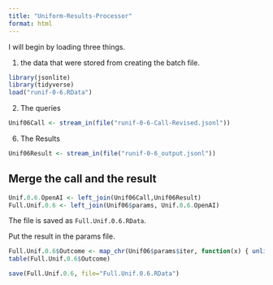 ```yaml
---
title: "Uniform-Results-Processor"
format: html
---
```


I will begin by loading three things.  

1. the data that were stored from creating the batch file.

```r
library(jsonlite)
library(tidyverse)
load("runif-0-6.RData")
```

2. The queries

```r
Unif06Call <- stream_in(file("runif-0-6-Call-Revised.jsonl"))
```

6. The Results

```r
Unif06Result <- stream_in(file("runif-0-6_output.jsonl"))
```

## Merge the call and the result

```r
Unif.0.6.OpenAI <- left_join(Unif06Call,Unif06Result)
Full.Unif.0.6 <- left_join(Unif06$params, Unif.0.6.OpenAI)
```

The file is saved as `Full.Unif.0.6.RData`.

Put the result in the params file.

```r
Full.Unif.0.6$Outcome <- map_chr(Unif06$params$iter, function(x) { unlist(Unif06Result$response$body$choices[[x]][[2]][2]) })
table(Full.Unif.0.6$Outcome)
```

```r
save(Full.Unif.0.6, file="Full.Unif.0.6.RData")
```

